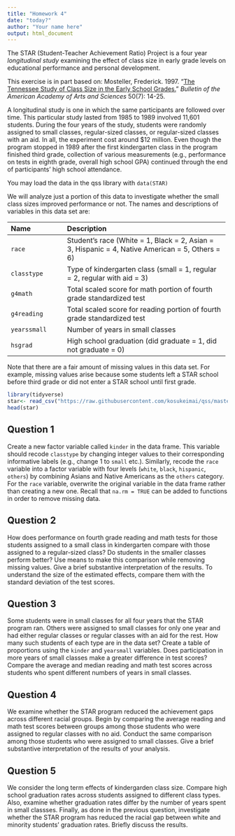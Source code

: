 ```yaml
---
title: "Homework 4"
date: "today?"
author: "Your name here"
output: html_document
---
```



The STAR (Student-Teacher Achievement Ratio) Project is a four year *longitudinal study* examining the effect of class size in early grade levels on educational performance and personal development. 

This exercise is in part based on:
 Mosteller, Frederick. 1997. “[The Tennessee Study of Class Size in the 
 Early School Grades.](http://dx.doi.org/10.2307/3824562)” *Bulletin of 
 the American Academy of Arts and Sciences* 50(7): 14-25.
  
A longitudinal study is one in which the same participants are followed over time.  This particular study lasted from 1985 to 1989 involved 11,601 students. During the four years of the study, students were randomly assigned to small classes, regular-sized classes, or regular-sized classes with an aid.  In all, the experiment cost around $12 million. Even though the program stopped in 1989 after the first kindergarten class in the program finished third grade, collection of various measurements (e.g., performance on tests in eighth grade, overall high school GPA) continued through the end of participants' high school attendance.

You may load the data in the qss library with `data(STAR)`

We will analyze just a portion of this data to investigate whether the small class sizes improved performance or not. The names and descriptions of variables in this data set are:

--------------------------------------------------------------------------------
 Name                 Description
 -------------------- ----------------------------------------------------------
 `race`               Student's race (White = 1, Black = 2, Asian = 3, 
                      Hispanic = 4,  Native American = 5, Others = 6)
 
 `classtype`          Type of kindergarten class (small = 1, regular = 2, regular with aid = 3)
 
 `g4math`             Total scaled score for math portion of fourth grade standardized test 
 
 `g4reading`          Total scaled score for reading portion of fourth grade standardized test 
 
 `yearssmall`         Number of years in small classes 
 
 `hsgrad`             High school graduation (did graduate = 1, did not graduate = 0) 
 --------------------------------------------------------------------------------
 
Note that there are a fair amount of missing values in this data set.  For example, missing values arise because some students left a STAR school before third grade or did not enter a STAR school until first grade.

```r
library(tidyverse)
star<- read_csv("https://raw.githubusercontent.com/kosukeimai/qss/master/CAUSALITY/STAR.csv")
head(star)
```


## Question 1

Create a new factor variable called `kinder` in the data frame.  This variable should recode `classtype` by changing integer values to their corresponding informative labels (e.g., change 1 to `small` etc.).  Similarly, recode the `race` variable into a factor variable with four levels (`white`, `black`, `hispanic`, `others`) by combining Asians and Native Americans as the `others` category.  For the `race` variable, overwrite the original variable in the data frame rather than creating a new one.  Recall that `na.rm = TRUE` can be added to functions in order to remove missing data.
  
## Question 2

How does performance on fourth grade reading and math tests for those students assigned to a small class in kindergarten compare with those assigned to a regular-sized class?  Do students in the smaller classes perform better?  Use means to make this comparison while removing missing values.  Give a brief substantive interpretation of the results.  To understand the size of the estimated effects, compare them with the standard deviation of the test scores.

## Question 3

Some students were in small classes for all four years that the STAR program ran. Others were assigned to small classes for only one year and had either regular classes or regular classes with an aid for the rest. How many such students of each type are in the data set?  Create a table of proportions using the `kinder` and `yearsmall` variables.  Does participation in more years of small classes make a greater difference in test scores?  Compare the average and median reading and math test scores across students who spent different numbers of years in small classes.
  
## Question 4

We examine whether the STAR program reduced the achievement gaps across different racial groups.  Begin by comparing the average reading and math test scores between groups among those students who were assigned to regular classes with no aid.  Conduct the same comparison among those students who were assigned to small classes.  Give a brief substantive interpretation of the results of your analysis.
  
## Question 5

We consider the long term effects of kindergarden class size. Compare high school graduation rates across students assigned to different class types.  Also, examine whether graduation rates differ by the number of years spent in small classses.  Finally, as done in the previous question, investigate whether the STAR program has reduced the racial gap between white and minority students' graduation rates.  Briefly discuss the results.
  
